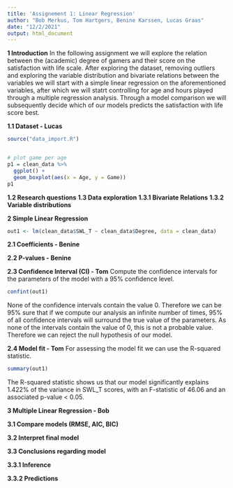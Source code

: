 ```yaml
---
title: 'Assignement 1: Linear Regression'
author: "Bob Merkus, Tom Hartgers, Benine Karssen, Lucas Graas"
date: "12/2/2021"
output: html_document
---
```


**1 Introduction**
In the following assignment we will explore the relation between the (academic) degree of gamers and their score on the satisfaction with life scale. After exploring the dataset, removing outliers and exploring the variable distribution and bivariate relations between the variables we will start with a simple linear regression on the aforementioned variables, after which we will statrt controlling for age and hours played through a multiple regression analysis. Through a model comparison we will subsequently decide which of our models predicts the satisfaction with life score best. 

**1.1 Dataset - Lucas**

```r
source("data_import.R")


# plot game per age
p1 = clean_data %>% 
  ggplot() +
  geom_boxplot(aes(x = Age, y = Game))
p1
```

**1.2 Research questions**
**1.3 Data exploration**
**1.3.1 Bivariate Relations**
**1.3.2 Variable distributions**

**2 Simple Linear Regression**  

```r
out1 <- lm(clean_data$SWL_T ~ clean_data$Degree, data = clean_data)
```

**2.1 Coefficients - Benine**


**2.2 P-values - Benine**


**2.3 Confidence Interval (CI) - Tom** 
Compute the confidence intervals for the parameters of the model with a 95% confidence level.
```r
confint(out1)
```
None of the confidence intervals contain the value 0. Therefore we can be 95% sure that if we compute our analysis an infinite number of times, 95% of all confidence intervals will surround the true value of the parameters. As none of the intervals contain the value of 0, this is not a probable value. Therefore we can reject the null hypothesis of our model. 

**2.4 Model fit - Tom** 
For assessing the model fit we can use the R-squared statistic. 
```r
summary(out1)
```
The R-squared statistic shows us that our model significantly explains 1.422% of the variance in SWL_T scores, with an F-statistic of 46.06 and an associated p-value < 0.05.  

**3 Multiple Linear Regression - Bob**


**3.1 Compare models (RMSE, AIC, BIC)**


**3.2 Interpret final model**


**3.3 Conclusions regarding model**


**3.3.1 Inference**


**3.3.2 Predictions** 

